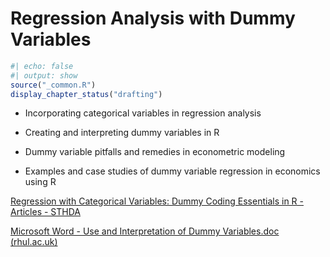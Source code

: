 # Regression Analysis with Dummy Variables

```r
#| echo: false
#| output: show
source("_common.R")
display_chapter_status("drafting")
```

```{=latex}
\begin{objectives}{In this chapter, you will learn to}
\begin{itemize}

\item{Incorporating categorical variables in regression analysis}

\item{Creating and interpreting dummy variables in R}

\item{Dummy variable pitfalls and remedies in econometric modeling}

\item{Examples and case studies of dummy variable regression in economics using R}

\end{itemize}

\end{objectives}
```
-   Incorporating categorical variables in regression analysis

-   Creating and interpreting dummy variables in R

-   Dummy variable pitfalls and remedies in econometric modeling

-   Examples and case studies of dummy variable regression in economics using R

[Regression with Categorical Variables: Dummy Coding Essentials in R - Articles - STHDA](http://sthda.com/english/articles/40-regression-analysis/163-regression-with-categorical-variables-dummy-coding-essentials-in-r/)



[Microsoft Word - Use and Interpretation of Dummy Variables.doc (rhul.ac.uk)](http://www.personal.rhul.ac.uk/uhte/006/ec2203/Use%20and%20Interpretation%20of%20Dummy%20Variables.pdf)
